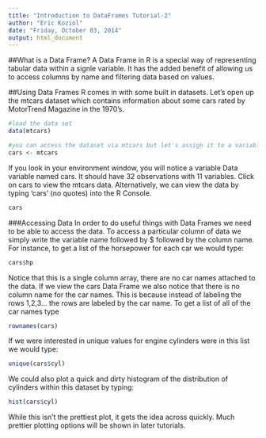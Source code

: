 ```yaml
---
title: "Introduction to DataFrames Tutorial-2"
author: "Eric Koziol"
date: "Friday, October 03, 2014"
output: html_document
---
```


##What is a Data Frame?
A Data Frame in R is a special way of representing tabular data within a signle variable.  It has the added benefit of allowing us to access columns by name and filtering data based on values.

##Using Data Frames
R comes in with some built in datasets.  Let's open up the mtcars dataset which contains information about some cars rated by MotorTrend Magazine in the 1970's.

```r
#load the data set
data(mtcars)

#you can access the dataset via mtcars but let's assign it to a variable to view some of the data
cars <- mtcars
```

If you look in your environment window, you will notice a variable Data variable named cars.  It should have 32 observations with 11 variables.  Click on cars to view the mtcars data. Alternatively, we can view the data by typing 'cars' (no quotes) into the R Console.

```r
cars
```

###Accessing Data
In order to do useful things with Data Frames we need to be able to access the data.  To access a particular column of data we simply write the variable name followed by $ followed by the column name.  For instance, to get a list of the horsepower for each car we would type:

```r
cars$hp
```

Notice that this is a single column array, there are no car names attached to the data.  If we view the cars Data Frame we also notice that there is no column name for the car names.  This is because instead of labeling the rows 1,2,3... the rows are labeled by the car name.  To get a list of all of the car names type

```r
rownames(cars)
```

If we were interested in unique values for engine cylinders were in this list we would type:

```r
unique(cars$cyl)
```

We could also plot a quick and dirty histogram of the distribution of cylinders within this dataset by typing:

```r
hist(cars$cyl)
```

While this isn't the prettiest plot, it gets the idea across quickly.  Much prettier plotting options will be shown in later tutorials.